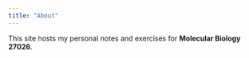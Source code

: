 ```yaml
---
title: "About"
---
```


This site hosts my personal notes and exercises for **Molecular Biology 27026**.